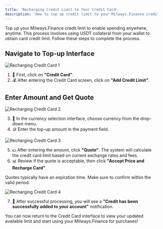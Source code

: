 ```yaml
---
title: 'Recharging Credit Limit to Your Credit Card'
description: 'How to top up credit limit to your Milways.Finance credit card.'
---
```


<Info>
Top up your Milways.Finance credit limit to enable spending anywhere, anytime. This process involves using USDT collateral from your wallet to obtain card credit limit. Follow these steps to complete the process.
</Info>

## Navigate to Top-up Interface

![Recharging Credit Card 1](https://open.gitbook.com/~gitbook/image?url=https%3A%2F%2F356381455-files.gitbook.io%2F%7E%2Ffiles%2Fv0%2Fb%2Fgitbook-x-prod.appspot.com%2Fo%2Fspaces%252FB1yREUnIgMhqawNhajWe%252Fuploads%252F11RdVaAb7VE7E4E2fKOr%252F37.png%3Falt%3Dmedia%26token%3Dcb5e9f91-d3a2-4c3a-a671-3160e8ba5feb&width=400&dpr=3&quality=100&sign=38fb286&sv=2)

1. 💼 First, click on **"Credit Card"**.
2. 💰 After entering the Credit Card screen, click on **"Add Credit Limit"**.

## Enter Amount and Get Quote

![Recharging Credit Card 2](https://open.gitbook.com/~gitbook/image?url=https%3A%2F%2F356381455-files.gitbook.io%2F%7E%2Ffiles%2Fv0%2Fb%2Fgitbook-x-prod.appspot.com%2Fo%2Fspaces%252FB1yREUnIgMhqawNhajWe%252Fuploads%252Fy6PiwmWFbDo3stKCjh4Y%252F38.png%3Falt%3Dmedia%26token%3D92f89c18-88a3-4ca2-9b36-d685156155e6&width=400&dpr=3&quality=100&sign=d158000e&sv=2)

3. 📲 In the currency selection interface, choose currency from the drop-down menu.
4. 🪙 Enter the top-up amount in the payment field.

![Recharging Credit Card 3](https://open.gitbook.com/~gitbook/image?url=https%3A%2F%2F356381455-files.gitbook.io%2F%7E%2Ffiles%2Fv0%2Fb%2Fgitbook-x-prod.appspot.com%2Fo%2Fspaces%252FB1yREUnIgMhqawNhajWe%252Fuploads%252FAtxIAVweKBT0K63rj9V0%252F39.png%3Falt%3Dmedia%26token%3De7ced23b-5773-4d8b-a022-ce1807c97486&width=400&dpr=3&quality=100&sign=6089b8e3&sv=2)

5. 💵 After entering the amount, click **"Quote"**. The system will calculate the credit card limit based on current exchange rates and fees.
6. 📊 Review if the quote is acceptable, then click **"Accept Price and Recharge Card"**.

<Tip>Quotes typically have an expiration time. Make sure to confirm within the valid period.</Tip>

![Recharging Credit Card 4](https://open.gitbook.com/~gitbook/image?url=https%3A%2F%2F356381455-files.gitbook.io%2F%7E%2Ffiles%2Fv0%2Fb%2Fgitbook-x-prod.appspot.com%2Fo%2Fspaces%252FB1yREUnIgMhqawNhajWe%252Fuploads%252Fs9AAirvatYKzGpbAQgHv%252F4%2520%284%29.png%3Falt%3Dmedia%26token%3D9f7b9676-5cc3-4ae5-a5cf-9a3db28ecfb4&width=400&dpr=3&quality=100&sign=afc3040c&sv=2)

7. 🎉 After successful processing, you will see a **"Credit has been successfully added to your account"** notification.

You can now return to the Credit Card interface to view your updated available limit and start using your Milways.Finance for purchases!
